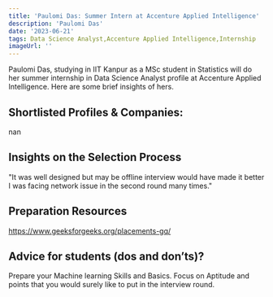 ---
title: 'Paulomi Das: Summer Intern at Accenture Applied Intelligence'
description: 'Paulomi Das'
date: '2023-06-21'
tags: Data Science Analyst,Accenture Applied Intelligence,Internship
imageUrl: ''
---

Paulomi Das, studying in IIT Kanpur as a MSc student in Statistics will do
her summer internship in Data Science Analyst profile at Accenture Applied Intelligence. Here are some brief
insights of hers.

## Shortlisted Profiles & Companies:
nan

## Insights on the Selection Process
"It was well designed but may be offline interview would have made
it better I was facing network issue in the second round many
times."

##  Preparation Resources
https://www.geeksforgeeks.org/placements-gq/

## Advice for students (dos and don’ts)? 
Prepare your Machine learning Skills and Basics. Focus on Aptitude and points that you
would surely like to put in the interview round.

